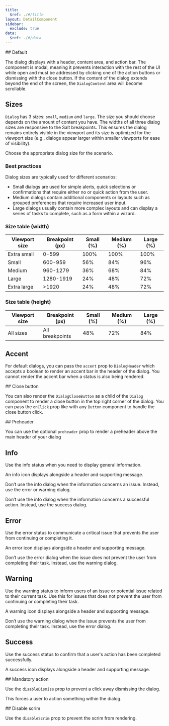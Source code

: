 ```yaml
---
title:
  $ref: ./#/title
layout: DetailComponent
sidebar:
  exclude: true
data:
  $ref: ./#/data
---
```


<LivePreviewControls>
<LivePreview componentName="dialog" exampleName="Default" >
## Default

The dialog displays with a header, content area, and action bar. The component is modal, meaning it prevents interaction with the rest of the UI while open and must be addressed by clicking one of the action buttons or dismissing with the close button. If the content of the dialog extends beyond the end of the screen, the `DialogContent` area will become scrollable.

</LivePreview>

<LivePreview componentName="dialog" exampleName="Sizes" >

## Sizes

`Dialog` has 3 sizes: `small`, `medium` and `large`. The size you should choose depends on the amount of content you have. The widths of all three dialog sizes are responsive to the Salt breakpoints. This ensures the dialog remains entirely visible in the viewport and its size is optimized for the viewport size (e.g., dialogs appear larger within smaller viewports for ease of visibility).

Choose the appropriate dialog size for the scenario.

### Best practices

Dialog sizes are typically used for different scenarios:

- Small dialogs are used for simple alerts, quick selections or confirmations that require either no or quick action from the user.
- Medium dialogs contain additional components or layouts such as grouped preferences that require increased user input.
- Large dialogs usually contain more complex layouts and can display a series of tasks to complete, such as a form within a wizard.

### Size table (width)

| **Viewport size** | **Breakpoint (px)** | **Small (%)** | **Medium (%)** | **Large (%)** |
| ----------------- | ------------------- | ------------- | -------------- | ------------- |
| Extra small       | 0-599               | 100%          | 100%           | 100%          |
| Small             | 600-959             | 56%           | 84%            | 96%           |
| Medium            | 960-1279            | 36%           | 68%            | 84%           |
| Large             | 1280-1919           | 24%           | 48%            | 72%           |
| Extra large       | >1920               | 24%           | 48%            | 72%           |

### Size table (height)

| **Viewport size** | **Breakpoint (px)** | **Small (%)** | **Medium (%)** | **Large (%)** |
| ----------------- | ------------------- | ------------- | -------------- | ------------- |
| All sizes         | All breakpoints     | 48%           | 72%            | 84%           |

</LivePreview>

<LivePreview componentName="dialog" exampleName="WithoutAccent" >

## Accent

For default dialogs, you can pass the `accent` prop to `DialogHeader` which accepts a boolean to render an accent bar in the header of the dialog. You cannot render the accent bar when a status is also being rendered.

</LivePreview>

<LivePreview componentName="dialog" exampleName="CloseButton" >
## Close button

You can also render the `DialogCloseButton` as a child of the `Dialog` component to render a close button in the top right corner of the dialog. You can pass the `onClick` prop like with any `Button` component to handle the close button click.

</LivePreview>

<LivePreview componentName="dialog" exampleName="Preheader" >
  ## Preheader

You can use the optional `preheader` prop to render a preheader above the main header of your dialog

</LivePreview>

<LivePreview componentName="dialog" exampleName="Info" >

## Info

Use the info status when you need to display general information.

An info icon displays alongside a header and supporting message.

Don’t use the info dialog when the information concerns an issue. Instead, use the error or warning dialog.

Don’t use the info dialog when the information concerns a successful action. Instead, use the success dialog.

</LivePreview>

<LivePreview componentName="dialog" exampleName="Error" >

## Error

Use the error status to communicate a critical issue that prevents the user from continuing or completing it.

An error icon displays alongside a header and supporting message.

Don’t use the error dialog when the issue does not prevent the user from completing their task. Instead, use the warning dialog.

</LivePreview>

<LivePreview componentName="dialog" exampleName="Warning" >

## Warning

Use the warning status to inform users of an issue or potential issue related to their current task. Use this for issues that does not prevent the user from continuing or completing their task.

A warning icon displays alongside a header and supporting message.

Don’t use the warning dialog when the issue prevents the user from completing their task. Instead, use the error dialog.

</LivePreview>

<LivePreview componentName="dialog" exampleName="Success" >

## Success

Use the success status to confirm that a user's action has been completed successfully.

A success icon displays alongside a header and supporting message.

</LivePreview>

<LivePreview componentName="dialog" exampleName="MandatoryAction" >
## Mandatory action

Use the `disableDismiss` prop to prevent a click away dismissing the dialog.

This forces a user to action something within the dialog.

</LivePreview>

<LivePreview componentName="dialog" exampleName="DisableScrim" >
## Disable scrim

Use the `disableScrim` prop to prevent the scrim from rendering.

</LivePreview>
</LivePreviewControls>
